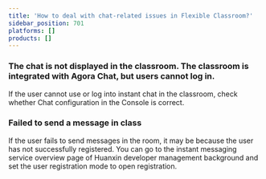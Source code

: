 ```yaml
---
title: 'How to deal with chat-related issues in Flexible Classroom?'
sidebar_position: 701
platforms: []
products: []
---
```



### The chat is not displayed in the classroom. The classroom is integrated with Agora Chat, but users cannot log in.

If the user cannot use or log into instant chat in the classroom, check whether Chat configuration in the Console is correct.

### Failed to send a message in class

If the user fails to send messages in the room, it may be because the user has not successfully registered. You can go to the instant messaging service overview page of Huanxin developer management background and set the user registration mode to open registration.